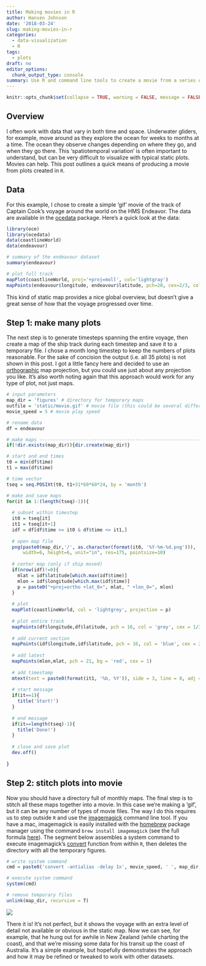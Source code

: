 ```yaml
---
title: Making movies in R
author: Hansen Johnson
date: '2018-03-24'
slug: making-movies-in-r
categories:
  - data-visualization
  - R
tags:
  - plots
draft: no
editor_options: 
  chunk_output_type: console
summary: Use R and command line tools to create a movie from a series of plots.
---
```


```r
knitr::opts_chunk$set(collapse = TRUE, warning = FALSE, message = FALSE)
```

## Overview

I often work with data that vary in both time and space. Underwater gliders, for example, move around as they explore the ocean for weeks to months at a time. The ocean they observe changes depending on where they go, and when they go there. This 'spatiotemporal variation' is often important to understand, but can be very difficult to visualize with typical static plots. Movies can help. This post outlines a quick means of producing a movie from plots created in `R`.

## Data

For this example, I chose to create a simple 'gif' movie of the track of Captain Cook's voyage around the world on the HMS Endeavor. The data are available in the [ocedata](https://cran.r-project.org/web/packages/ocedata/ocedata.pdf) package. Here's a quick look at the data:

``` r
library(oce)
library(ocedata)
data(coastlineWorld)
data(endeavour)

# summary of the endeavour dataset
summary(endeavour)

# plot full track
mapPlot(coastlineWorld, proj='+proj=moll', col='lightgray')
mapPoints(endeavour$longitude, endeavour$latitude, pch=20, cex=2/3, col='red')
```

This kind of static map provides a nice global overview, but doesn't give a great sense of how that the voyage progressed over time.

## Step 1: make many plots

The next step is to generate timesteps spanning the entire voyage, then create a map of the ship track during each timestep and save it to a temporary file. I chose a month long timestep to keep the numbers of plots reasonable. For the sake of concision the output (i.e. all 35 plots) is not shown in this post. I got a little fancy here and decided to use an [orthographic](https://en.wikipedia.org/wiki/Orthographic_projection) map projection, but you could use just about any projection you like. It's also worth noting again that this approach would work for any type of plot, not just maps.

``` r
# input parameters
map_dir = 'figures' # directory for temporary maps
outfile = 'static/movie.gif' # movie file (this could be several different file types)
movie_speed = 5 # movie play speed

# rename data
df = endeavour

# make maps ---------------------------------------------------------------
if(!dir.exists(map_dir)){dir.create(map_dir)}

# start and end times
t0 = min(df$time)
t1 = max(df$time)

# time vector
tseq = seq.POSIXt(t0, t1+31*60*60*24, by = 'month')

# make and save maps
for(it in 1:(length(tseq)-1)){
  
  # subset within timestep
  it0 = tseq[it]
  it1 = tseq[it+1]
  idf = df[df$time >= it0 & df$time <= it1,]
  
  # open map file
  png(paste0(map_dir,'/', as.character(format(it0, '%Y-%m-%d.png'))), 
      width=6, height=6, unit="in", res=175, pointsize=10)
  
  # center map (only if ship moved)
  if(nrow(idf)!=0){
    mlat = idf$latitude[which.max(idf$time)]
    mlon = idf$longitude[which.max(idf$time)]
    p = paste0("+proj=ortho +lat_0=", mlat, " +lon_0=", mlon)  
  }
  
  # plot
  mapPlot(coastlineWorld, col = 'lightgrey', projection = p)
  
  # plot entire track
  mapPoints(df$longitude,df$latitude, pch = 16, col = 'grey', cex = 1/3)
  
  # add current section
  mapPoints(idf$longitude,idf$latitude, pch = 16, col = 'blue', cex = 2/3)
  
  # add latest
  mapPoints(mlon,mlat, pch = 21, bg = 'red', cex = 1)
  
  # add timestamp
  mtext(text = paste0(format(it1, '%b, %Y')), side = 3, line = 0, adj = 0)
  
  # start message
  if(it==1){
    title('Start!')
  }
  
  # end message
  if(it==length(tseq)-1){
    title('Done!')
  }
  
  # close and save plot
  dev.off()
  
}
```

## Step 2: stitch plots into movie

Now you should have a directory full of monthly maps. The final step is to stitch all these maps together into a movie. In this case we're making a 'gif', but it can be any number of types of movie files. The way I do this requires us to step outside `R` and use the [imagemagick](https://imagemagick.org/script/index.php) command line tool. If you have a mac, imagemagick is easily installed with the [homebrew](https://brew.sh/) package manager using the command `brew install imagemagick` (see the full formula [here](http://brewformulas.org/Imagemagick)). The segment below assembles a system command to execute imagemagick's [convert](https://www.imagemagick.org/script/convert.php) function from within `R`, then deletes the directory with all the temporary figures. 

``` r
# write system command
cmd = paste0('convert -antialias -delay 1x', movie_speed, ' ', map_dir, '/*.png ', outfile)

# execute system command
system(cmd)

# remove temporary files
unlink(map_dir, recursive = T)
```

![](/post/2018-03-24-making-movies-in-r_files/movie.gif)

There it is! It's not perfect, but it shows the voyage with an extra level of detail not available or obvious in the static map. Now we can see, for example, that he hung out for awhile in New Zealand (while charting the coast), and that we're missing some data for his transit up the coast of Australia. It's a simple example, but hopefully demonstrates the approach and how it may be refined or tweaked to work with other datasets.


